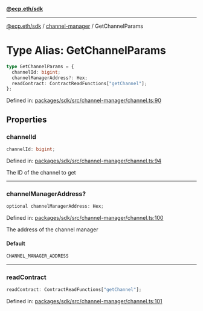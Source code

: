 [**@ecp.eth/sdk**](../../index.mdx)

***

[@ecp.eth/sdk](/sdk-reference/index.mdx) / [channel-manager](/sdk-reference/channel-manager/index.mdx) / GetChannelParams

# Type Alias: GetChannelParams

```ts
type GetChannelParams = {
  channelId: bigint;
  channelManagerAddress?: Hex;
  readContract: ContractReadFunctions["getChannel"];
};
```

Defined in: [packages/sdk/src/channel-manager/channel.ts:90](https://github.com/ecp-eth/comments-monorepo/blob/main/packages/sdk/src/channel-manager/channel.ts#L90)

## Properties

### channelId

```ts
channelId: bigint;
```

Defined in: [packages/sdk/src/channel-manager/channel.ts:94](https://github.com/ecp-eth/comments-monorepo/blob/main/packages/sdk/src/channel-manager/channel.ts#L94)

The ID of the channel to get

***

### channelManagerAddress?

```ts
optional channelManagerAddress: Hex;
```

Defined in: [packages/sdk/src/channel-manager/channel.ts:100](https://github.com/ecp-eth/comments-monorepo/blob/main/packages/sdk/src/channel-manager/channel.ts#L100)

The address of the channel manager

#### Default

```ts
CHANNEL_MANAGER_ADDRESS
```

***

### readContract

```ts
readContract: ContractReadFunctions["getChannel"];
```

Defined in: [packages/sdk/src/channel-manager/channel.ts:101](https://github.com/ecp-eth/comments-monorepo/blob/main/packages/sdk/src/channel-manager/channel.ts#L101)
